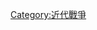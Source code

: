 {{Commons category|16th-century conflicts}}
{{Conflicts category|century=16}}

[[Category:近代戰爭|Category:近代戰爭]]